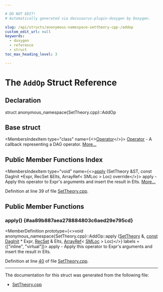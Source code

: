 ```yaml
---

# DO NOT EDIT!
# Automatically generated via docusaurus-plugin-doxygen by Doxygen.

slug: /api/structs/anonymous-namespace-settheory-cpp-/addop
custom_edit_url: null
keywords:
  - doxygen
  - reference
  - struct
toc_max_heading_level: 3

---
```





# The `AddOp` Struct Reference

<DoxygenPage pluginConfig={pluginConfig}>



## Declaration

<CodeBlock>struct anonymous_namespace{SetTheory.cpp}::AddOp</CodeBlock>

## Base struct

<MembersIndex>

<MembersIndexItem
  type="class"
  name={<><a href="/docs/api/classes/llvm/settheory/operator">Operator</a></>}>
<a href="/docs/api/classes/llvm/settheory/operator">Operator</a> - A callback representing a DAG operator. <a href="/docs/api/classes/llvm/settheory/operator/#details">More...</a>
</MembersIndexItem>

</MembersIndex>

## Public Member Functions Index

<MembersIndex>

<MembersIndexItem
  type="void"
  name={<><a href="#aa89b887aea278884803c6aed29e795cd">apply</a> (SetTheory &amp;ST, const DagInit &#42;Expr, RecSet &amp;Elts, ArrayRef&lt; SMLoc &gt; Loc) override</>}>
apply - Apply this operator to Expr&#39;s arguments and insert the result in Elts. <a href="#aa89b887aea278884803c6aed29e795cd">More...</a>
</MembersIndexItem>

</MembersIndex>


Definition at line 39 of file <a href="/docs/api/files/lib/lib/tablegen/settheory-cpp">SetTheory.cpp</a>.

<SectionDefinition>

## Public Member Functions

### apply() {#aa89b887aea278884803c6aed29e795cd}

<MemberDefinition
  prototype={<>void anonymous&#95;namespace&#123;SetTheory.cpp&#125;::AddOp::apply (<a href="/docs/api/classes/llvm/settheory">SetTheory</a> &amp;, <a href="/docs/api/files/lib/lib/target/lib/target/aarch64/aarch64promoteconstant-cpp/#a90f8350fecae261c25be85d38b451bff">const</a> <a href="/docs/api/classes/llvm/daginit">DagInit</a> &#42; Expr, <a href="/docs/api/namespaces/anonymous-settheory-cpp-/#a7bb4cdf28f18d7ab5d42f0ab3f7e32f4">RecSet</a> &amp; Elts, <a href="/docs/api/classes/llvm/arrayref">ArrayRef</a>&lt; <a href="/docs/api/classes/llvm/smloc">SMLoc</a> &gt; Loc)</>}
  labels = {["inline", "virtual"]}>
apply - Apply this operator to Expr&#39;s arguments and insert the result in Elts.

Definition at line <a href="/docs/api/files/lib/lib/tablegen/settheory-cpp/#l00040">40</a> of file <a href="/docs/api/files/lib/lib/tablegen/settheory-cpp">SetTheory.cpp</a>.
</MemberDefinition>

</SectionDefinition>

<hr/>

The documentation for this struct was generated from the following file:

<ul>
<li><a href="/docs/api/files/lib/lib/tablegen/settheory-cpp">SetTheory.cpp</a></li>
</ul>

</DoxygenPage>

